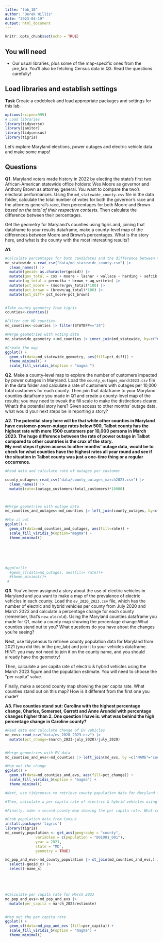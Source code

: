 ```yaml
---
title: "lab_10"
author: "Derek Willis"
date: "2023-04-19"
output: html_document
---
```


```r
knitr::opts_chunk$set(echo = TRUE)
```

## You will need

-   Our usual libraries, plus some of the map-specific ones from the pre_lab. You'll also be fetching Census data in Q3. Read the questions carefully!

## Load libraries and establish settings

**Task** Create a codeblock and load appropriate packages and settings for this lab.

```r
options(scipen=999)
# Load libraries
library(tidyverse)
library(janitor)
library(tidycensus)
library(tigris)
```

Let's explore Maryland elections, power outages and electric vehicle data and make some maps!

## Questions

**Q1.** Maryland voters made history in 2022 by electing the state's first two African-American statewide office holders: Wes Moore as governor and Anthony Brown as attorney general. You want to compare the two's electoral performances. Using the `md_statewide_county.csv` file in the data folder, calculate the total number of votes for both the governor's race and the attorney general's race, then percentages for both Moore and Brown *based on the total of their respective contests*. Then calculate the difference between their percentages.

Get the geometry for Maryland's counties using tigris and, joining that dataframe to your results dataframe, make a county-level map of the differences between Moore and Brown's percentages. What is the story here, and what is the county with the most interesting results?

**A1.**

```r
#Calculate percentages for both candidates and the difference between them per county
md_statewide <-read_csv("data/md_statewide_county.csv") |>
  clean_names() |>
  mutate(geoid= as.character(geoid)) |>
  mutate(gov_total = cox + moore + lashar + wallace + harding + sefcik + gov_writein) |>
  mutate(ag_total = peroutka + brown + ag_writein) |>
  mutate(pct_moore = (moore/gov_total)*100) |>
  mutate(pct_brown = (brown/ag_total)*100) |>
  mutate(pct_diff= pct_moore-pct_brown)
  

```

```r
#Take county geometry from tigris
counties<-counties()

#Filter out MD counties
md_counties<-counties |> filter(STATEFP=="24")

```

```r
#Merge geometries with voting data
md_statewide_geometry <-md_counties |> inner_join(md_statewide, by=c("GEOID"="geoid"))

```

```r
#Create the map
ggplot() +
  geom_sf(data=md_statewide_geometry, aes(fill=pct_diff)) +
  theme_minimal() +
  scale_fill_viridis_b(option = "magma ")

```

**Q2.** Make a county-level map to explore the number of customers impacted by power outages in Maryland. Load the `county_outages_march2023.csv` file in the data folder and calculate a rate of customers with outages per 10,000 total customers for each county. Then join that dataframe to your Maryland counties dataframe you made in Q1 and create a county-level map of the results; you may need to tweak the fill scale to make the distinctions clearer. What's the potential story here? Given access to other months' outage data, what would your next steps be in reporting a story?

**A2. The potential story here will be that while other counties in Maryland have customer-power-outage rates below 500, Talbot county has the highest rate with more 1500 customers per 10,000 persons in March 2023. The huge difference between the rate of power outage in Talbot compared to other countries is the crux of the story.\
My next steps if given access to other months' outage data, would be to check for what counties have the highest rates all year round and see if the situation in Talbot county was just a one-time thing or a regular occurrence.**

```r
#Read data and calculate rate of outages per customer

county_outages<-read_csv("data/county_outages_march2023.csv") |>
  clean_names() |>
  mutate(rate=(outage_customers/total_customers)*10000) 

  
```

```r
#Merge geometries with outage data
md_counties_and_outages<-md_counties |> left_join(county_outages, by=c("NAME"="county"))
```

```r
#Map it out
ggplot() +
  geom_sf(data=md_counties_and_outages, aes(fill=rate)) +
  scale_fill_viridis_b(option="magma") +
  theme_minimal()






#ggplot()+
  #geom_sf(data=md_outages, aes(fill= rate))+
  #theme_minimal()+
 # 

```

**Q3.** You've been assigned a story about the use of electric vehicles in Maryland and you want to make a map of the prevalence of electric vehicles in each county. Load the `ev_2020_2023.csv` file, which has the number of electric and hybrid vehicles per county from July 2020 and March 2023 and calculate a percentage change for each county (remember, that's `new-old/old`). Using the Maryland counties dataframe you made for Q1, make a county map showing the percentage change.What counties stand out to you? What questions do you have about the changes you're seeing?

Next, use tidycensus to retrieve county population data for Maryland from 2021 (you did this in the pre_lab) and join it to your vehicles dataframe. HINT: you may not need to join it on the county name, and you should already have the geometry!

Then, calculate a per capita rate of electric & hybrid vehicles using the March 2023 figure and the population estimate. You will need to choose the "per capita" value.

Finally, make a second county map showing the per capita rate. What counties stand out on this map? How is it different from the first one you made?

**A3. Five counties stand out: Caroline with the highest percentage change, Charles, Somerset, Garrett and Anne Arundel with percentage changes higher than 2. One question I have is: what was behind the high percentage change in Caroline county?**

```r
#Read data and calculate change of EV vehicles
md_evs<-read_csv("data/ev_2020_2023.csv") |>
  mutate(pct_change=(march_2023-july_2020)/july_2020)
  
```

```r
#Merge geometries with EV data
md_counties_and_evs<-md_counties |> left_join(md_evs, by =c("NAME"="county"))
```

```r
#Map out the change
ggplot() +
  geom_sf(data=md_counties_and_evs, aes(fill=pct_change)) +
  scale_fill_viridis_b(option = "magma") +
  theme_minimal()
```

```r
#Next, use tidycensus to retrieve county population data for Maryland from 2021 (you did this in the pre_lab) and join it to your vehicles dataframe. HINT: you may not need to join it on the county name, and you should already have the geometry!

#Then, calculate a per capita rate of electric & hybrid vehicles using the March 2023 figure and the population estimate. You will need to choose the "per capita" value.

#Finally, make a second county map showing the per capita rate. What counties stand out on this map? How is it different from the first one you made?

#Grab population data from Census
install.packages('tigris')
library(tigris)
md_county_population <- get_acs(geography = "county",
              variables = c(population = "B01001_001"),
              year = 2021,
              state = "MD",
              geometry = TRUE)

md_pop_and_evs<-md_county_population |> st_join(md_counties_and_evs,)|> clean_names() |>
  select(-geoid_x) |>
  select(-name_x)






```

```r
#Calculate per capita rate for March 2023
md_pop_and_evs<-md_pop_and_evs |>
  mutate(per_capita = march_2023/estimate)
  

```

```r
#Map out the per capita rate
ggplot() +
  geom_sf(data=md_pop_and_evs (fill=per_capita)) +
  scale_fill_viridis_b(option = "magma") +
  theme_minimal()

```
